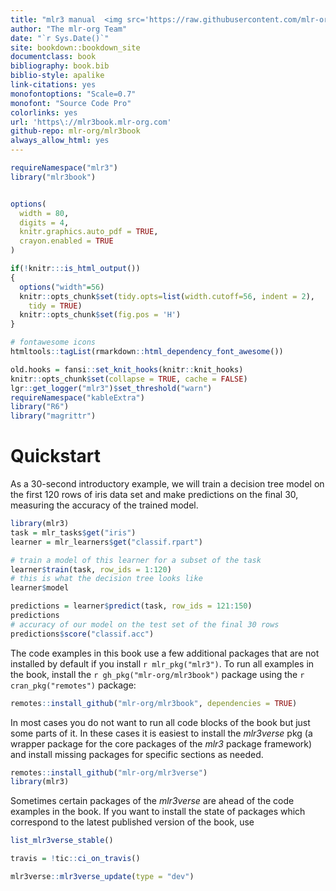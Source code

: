 ```yaml
---
title: "mlr3 manual  <img src='https://raw.githubusercontent.com/mlr-org/mlr/master/man/figures/logo_navbar.png' width='50'> "
author: "The mlr-org Team"
date: "`r Sys.Date()`"
site: bookdown::bookdown_site
documentclass: book
bibliography: book.bib
biblio-style: apalike
link-citations: yes
monofontoptions: "Scale=0.7"
monofont: "Source Code Pro"
colorlinks: yes
url: 'https\://mlr3book.mlr-org.com'
github-repo: mlr-org/mlr3book
always_allow_html: yes
---
```


```r
requireNamespace("mlr3")
library("mlr3book")


options(
  width = 80,
  digits = 4,
  knitr.graphics.auto_pdf = TRUE,
  crayon.enabled = TRUE
)

if(!knitr:::is_html_output())
{
  options("width"=56)
  knitr::opts_chunk$set(tidy.opts=list(width.cutoff=56, indent = 2),
    tidy = TRUE)
  knitr::opts_chunk$set(fig.pos = 'H')
}

# fontawesome icons
htmltools::tagList(rmarkdown::html_dependency_font_awesome())

old.hooks = fansi::set_knit_hooks(knitr::knit_hooks)
knitr::opts_chunk$set(collapse = TRUE, cache = FALSE)
lgr::get_logger("mlr3")$set_threshold("warn")
requireNamespace("kableExtra")
library("R6")
library("magrittr")
```

# Quickstart

As a 30-second introductory example, we will train a decision tree model on the first 120 rows of iris data set and make predictions on the final 30, measuring the accuracy of the trained model.

```r
library(mlr3)
task = mlr_tasks$get("iris")
learner = mlr_learners$get("classif.rpart")

# train a model of this learner for a subset of the task
learner$train(task, row_ids = 1:120)
# this is what the decision tree looks like
learner$model

predictions = learner$predict(task, row_ids = 121:150)
predictions
# accuracy of our model on the test set of the final 30 rows
predictions$score("classif.acc")
```

The code examples in this book use a few additional packages that are not installed by default if you install `r mlr_pkg("mlr3")`.
To run all examples in the book, install the `r gh_pkg("mlr-org/mlr3book")` package using the `r cran_pkg("remotes")` package:

```r
remotes::install_github("mlr-org/mlr3book", dependencies = TRUE)
```

In most cases you do not want to run all code blocks of the book but just some parts of it.
In these cases it is easiest to install the _mlr3verse_ pkg (a wrapper package for the core packages of the _mlr3_ package framework) and install missing packages for specific sections as needed.

```r
remotes::install_github("mlr-org/mlr3verse")
library(mlr3)
```

Sometimes certain packages of the _mlr3verse_ are ahead of the code examples in the book.
If you want to install the state of packages which correspond to the latest published version of the book, use

```r
list_mlr3verse_stable()
```

```r
travis = !tic::ci_on_travis()
```

```r
mlr3verse::mlr3verse_update(type = "dev")
```
